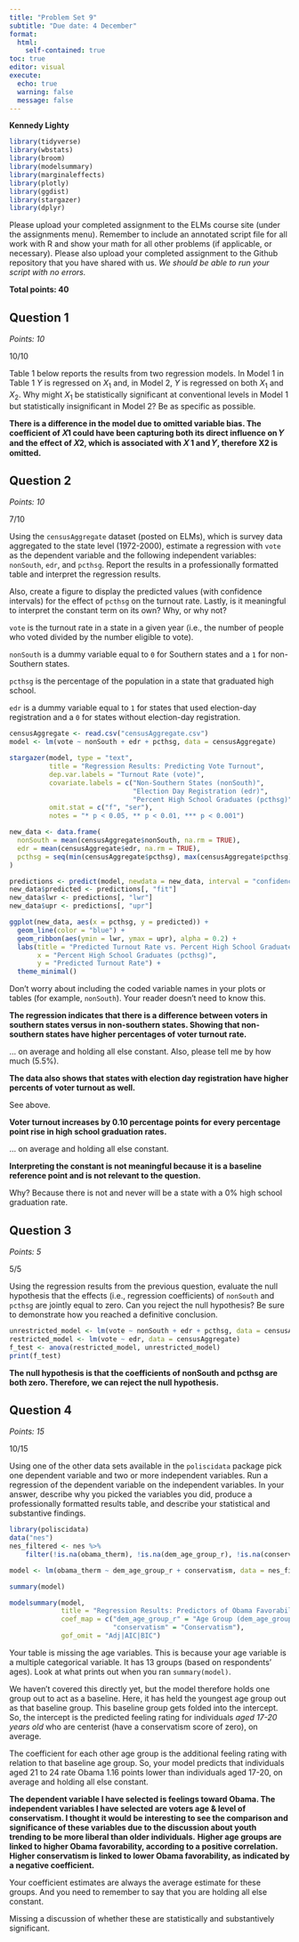 ```yaml
---
title: "Problem Set 9"
subtitle: "Due date: 4 December"
format: 
  html:
    self-contained: true
toc: true
editor: visual
execute: 
  echo: true
  warning: false
  message: false
---
```


**Kennedy Lighty**

```r
library(tidyverse)
library(wbstats)
library(broom)
library(modelsummary)
library(marginaleffects)
library(plotly)
library(ggdist)
library(stargazer)
library(dplyr)
```

Please upload your completed assignment to the ELMs course site (under the assignments menu). Remember to include an annotated script file for all work with R and show your math for all other problems (if applicable, or necessary). Please also upload your completed assignment to the Github repository that you have shared with us. *We should be able to run your script with no errors.*

**Total points: 40**

## Question 1

*Points: 10*

::: callout-note
10/10
:::

Table 1 below reports the results from two regression models. In Model 1 in Table 1 $Y$ is regressed on $X_1$ and, in Model 2, $Y$ is regressed on both $X_1$ and $X_2$. Why might $X_1$ be statistically significant at conventional levels in Model 1 but statistically insignificant in Model 2? Be as specific as possible.

**There is a difference in the model due to omitted variable bias. The coefficient of 𝑋1 could have been capturing both its direct influence on 𝑌 and the effect of 𝑋2, which is associated with 𝑋 1 and 𝑌, therefore X2 is omitted.** 

## Question 2

*Points: 10*

::: callout-note
7/10
:::

Using the `censusAggregate` dataset (posted on ELMs), which is survey data aggregated to the state level (1972-2000), estimate a regression with `vote` as the dependent variable and the following independent variables: `nonSouth`, `edr`, and `pcthsg`. Report the results in a professionally formatted table and interpret the regression results.

Also, create a figure to display the predicted values (with confidence intervals) for the effect of `pcthsg` on the turnout rate. Lastly, is it meaningful to interpret the constant term on its own? Why, or why not?

::: callout-note
`vote` is the turnout rate in a state in a given year (i.e., the number of people who voted divided by the number eligible to vote).

`nonSouth` is a dummy variable equal to `0` for Southern states and a `1` for non-Southern states.

`pcthsg` is the percentage of the population in a state that graduated high school.

`edr` is a dummy variable equal to `1` for states that used election-day registration and a `0` for states without election-day registration.
:::

```r

censusAggregate <- read.csv("censusAggregate.csv")
model <- lm(vote ~ nonSouth + edr + pcthsg, data = censusAggregate)

stargazer(model, type = "text",
          title = "Regression Results: Predicting Vote Turnout",
          dep.var.labels = "Turnout Rate (vote)",
          covariate.labels = c("Non-Southern States (nonSouth)",
                               "Election Day Registration (edr)",
                               "Percent High School Graduates (pcthsg)"),
          omit.stat = c("f", "ser"),
          notes = "* p < 0.05, ** p < 0.01, *** p < 0.001")
```

```r
new_data <- data.frame(
  nonSouth = mean(censusAggregate$nonSouth, na.rm = TRUE),
  edr = mean(censusAggregate$edr, na.rm = TRUE),
  pcthsg = seq(min(censusAggregate$pcthsg), max(censusAggregate$pcthsg), length.out = 100)
)

predictions <- predict(model, newdata = new_data, interval = "confidence")
new_data$predicted <- predictions[, "fit"]
new_data$lwr <- predictions[, "lwr"]
new_data$upr <- predictions[, "upr"]

ggplot(new_data, aes(x = pcthsg, y = predicted)) +
  geom_line(color = "blue") +
  geom_ribbon(aes(ymin = lwr, ymax = upr), alpha = 0.2) +
  labs(title = "Predicted Turnout Rate vs. Percent High School Graduates",
       x = "Percent High School Graduates (pcthsg)",
       y = "Predicted Turnout Rate") +
  theme_minimal()
```

::: callout-note
Don't worry about including the coded variable names in your plots or tables (for example, `nonSouth`). Your reader doesn't need to know this.
:::

**The regression indicates that there is a difference between voters in southern states versus in non-southern states. Showing that non-southern states have higher percentages of voter turnout rate.**

::: callout-note
... on average and holding all else constant. Also, please tell me by how much (5.5%).
:::

**The data also shows that states with election day registration have higher percents of voter turnout as well.**

::: callout-note
See above.
:::

**Voter turnout increases by 0.10 percentage points for every percentage point rise in high school graduation rates.**

::: callout-note
... on average and holding all else constant.
:::

**Interpreting the constant is not meaningful because it is a baseline reference point and is not relevant to the question.**

::: callout-note
Why? Because there is not and never will be a state with a 0% high school graduation rate.
:::

## Question 3

*Points: 5*

::: callout-note
5/5
:::

Using the regression results from the previous question, evaluate the null hypothesis that the effects (i.e., regression coefficients) of `nonSouth` and `pcthsg` are jointly equal to zero. Can you reject the null hypothesis? Be sure to demonstrate how you reached a definitive conclusion.

```r
unrestricted_model <- lm(vote ~ nonSouth + edr + pcthsg, data = censusAggregate)
restricted_model <- lm(vote ~ edr, data = censusAggregate)
f_test <- anova(restricted_model, unrestricted_model)
print(f_test)
```

**The null hypothesis is that the coefficients of nonSouth and pcthsg are both zero. Therefore, we can reject the null hypothesis.**

## Question 4

*Points: 15*

::: callout-note
10/15
:::

Using one of the other data sets available in the `poliscidata` package pick one dependent variable and two or more independent variables. Run a regression of the dependent variable on the independent variables. In your answer, describe why you picked the variables you did, produce a professionally formatted results table, and describe your statistical and substantive findings.

```r

library(poliscidata)
data("nes")
nes_filtered <- nes %>% 
    filter(!is.na(obama_therm), !is.na(dem_age_group_r), !is.na(conservatism))

model <- lm(obama_therm ~ dem_age_group_r + conservatism, data = nes_filtered)

summary(model)

modelsummary(model, 
             title = "Regression Results: Predictors of Obama Favorability",
             coef_map = c("dem_age_group_r" = "Age Group (dem_age_group_r)",
                          "conservatism" = "Conservatism"),
             gof_omit = "Adj|AIC|BIC")

```

::: callout-note
Your table is missing the age variables. This is because your age variable is a multiple categorical variable. It has 13 groups (based on respondents' ages). Look at what prints out when you ran `summary(model)`.

We haven't covered this directly yet, but the model therefore holds one group out to act as a baseline. Here, it has held the youngest age group out as that baseline group. This baseline group gets folded into the intercept. So, the intercept is the predicted feeling rating for individuals *aged 17-20 years old* who are centerist (have a conservatism score of zero), on average.

The coefficient for each other age group is the additional feeling rating with relation to that baseline age group. So, your model predicts that individuals aged 21 to 24 rate Obama 1.16 points lower than individuals aged 17-20, on average and holding all else constant.
:::

**The dependent variable I have selected is feelings toward Obama. The independent variables I have selected are voters age & level of conservatism. I thought it would be interesting to see the comparison and significance of these variables due to the discussion about youth trending to be more liberal than older individuals.** **Higher age groups are linked to higher Obama favorability, according to a positive correlation. Higher conservatism is linked to lower Obama favorability, as indicated by a negative coefficient.**

::: callout-note
Your coefficient estimates are always the average estimate for these groups. And you need to remember to say that you are holding all else constant.
:::

::: callout-note
Missing a discussion of whether these are statistically and substantively significant.
:::
